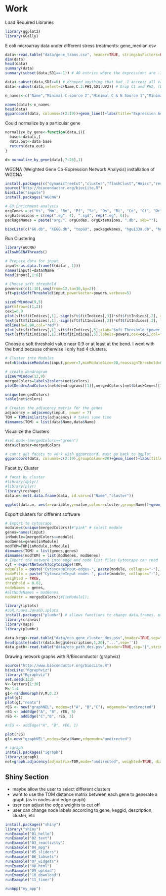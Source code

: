 Work
========================================================
Load Required Libraries
```r
library(ggplot2)
library(GGally)
```

E coli microarray data under different stress treatments: gene_median.csv
```r
data<-read.table("data/gene_trans.csv", header=TRUE, stringsAsFactors=FALSE, sep=',')
dim(data)
head(data)
summary(data)
summary(subset(data,SD1==-1)) # 40 entries where the expressions are -1

data<-subset(data,SD1>=0) # dropped anything that had -1 accross all values
data<-subset(data,select=c(Name,C.2:PH1,SD1:UV2)) # Drop C1 and PH2, (bubble on the array)

n_names<-c("Name","Minimal C-source 2","Minimal C & N Source 1","Minimal C & N Source 2","Cold Shock rep 1","Cold Shock rep 2","Heat Shock rep 1","Heat Shock rep 2","Minimal N Source 1","Minimal N Source 2","Osmotic Shock 1","Osmotic Shock 2","Oxidative Stress 1","Oxidative Stress 2","Low pH 1","Control 1","Control 2","UV Treatment 1","UV Treatment 2")

names(data)<-n_names
head(data)
ggparcoord(data, columns=c(2:19))+geom_line()+labs(title="Expression Across All Treatments", x="Treatments", y="Expression")+theme(axis.text.x=element_text(angle=300,hjust=0))
```

Could normalize by a particular gene
```r
normalize_by_gene<-function(data,i){
  base<-data[i,]
  data.out<-data-base
  return(data.out)
}

d<-normalize_by_gene(data[,7:26],1)
```

WGCNA (Weighted Gene Co-Expression Network Analysis)
installation of WGCNA
```r
install.packages(c("dynamicTreeCut","cluster","flashClust","Hmisc","reshape","foreach","doParallel"))
source("http://bioconductor.org/biocLite.R")
biocLite("impute")
install.packages("WGCNA")

# GO Enrichment analysis
orgCodes = c("Hs", "Mm", "Rn", "Pf", "Sc", "Dm", "Bt", "Ce", "Cf", "Dr", "Gg"); 
orgExtensions = c(rep(".eg", 4), ".sgd", rep(".eg", 6)); 
packageNames = paste("org.", orgCodes, orgExtensions, ".db", sep=""); 

biocLite(c("GO.db", "KEGG.db", "topGO", packageNames, "hgu133a.db", "hgu95av2.db", "annotate", "hgu133plus2.db", "SNPlocs.Hsapiens.dbSNP.20100427", "minet", "OrderedList"))
```

Run Clustering
```r
library(WGCNA)
allowWGCNAThreads()

# Prepare data for input
input<-as.data.frame(t(data[,-1]))
names(input)=data$Name
head(input[,1:6])

# Choose soft threshold
powers=c(c(1:10),seq(from=12,to=30,by=2))
sft=pickSoftThreshold(input,powerVector=powers,verbose=5)

sizeGrWindow(9,5)
par(mfrow=c(1,2))
cex1=0.9
plot(sft$fitIndices[,1],-sign(sft$fitIndices[,3])*sft$fitIndices[,2], xlab="Soft Threshold (power)", ylab="Scale Free Topology Model Fit, signed R^2", main=paste("Scale independence"))
text(sft$fitIndices[,1],-sign(sft$fitIndices[,3])*sft$fitIndices[,2], labels=powers,cex=cex1,col="red")
abline(h=0.90,col="red")
plot(sft$fitIndices[,1],sft$fitIndices[,5],xlab="Soft Threshold (power)", ylab="Mean Connectivity", type="n", main=paste("Mean connectivity"))
text(sft$fitIndices[,1],sft$fitIndices[,5],labels=powers,cex=cex1,col="red")
```

Choose a soft threshold value near 0.9 or at least at the bend. I went with the bend because otherwise I only had 4 clusters.
```r
# Cluster into Modules
net=blockwiseModules(input,power=7,minModuleSize=30,reassignThreshold=0,mergeCutHeight=0.25,numericLabels=TRUE,pamRespectsDendro=FALSE,saveTOMs=TRUE,saveTOMFileBase="geneTOM",verbose=3)

# create dendrogram
sizeGrWindow(12,9)
mergedColors=labels2colors(net$colors)
plotDendroAndColors(net$dendrograms[[1]],mergedColors[net$blockGenes[[1]]],"Module colors",dendroLabels=FALSE,hang=0.03,addGuide=TRUE,guideHang=0.05)

unique(mergedColors)
table(net$colors)

# Creates the adjacency matrix for the genes
adjacency = adjacency(input, power = 7)
TOM = TOMsimilarity(adjacency) # takes some time
dimnames(TOM) = list(data$Name,data$Name)
```

Visualize the Clusters
```r
#sel.mod<-(mergedColors=="green")
data$cluster=mergedColors

# can't get facets to work with ggparcoord, must go back to ggplot
ggparcoord(data, columns=c(2:19),groupColumn=20)+geom_line()+labs(title="Clustered Genes", x="Treatments", y="Expression")+theme(axis.text.x=element_text(angle=300,hjust=0))
```
Facet by Cluster
```r
# facet by cluster
#library(dplyr)
#library(plyr)
library(reshape)
data.m<-melt.data.frame(data, id.vars=c("Name","cluster"))

ggplot(data.m, aes(x=variable,y=value,colour=cluster,group=Name))+geom_line()+facet_wrap(~cluster)+theme(axis.text.x=element_text(angle=300,hjust=0))+labs(title="Expression by Clustered Genes", x="Treatments", y="Expression")
```

Export clusters for different software
```r
# Export to cytoscape
module=c(unique(mergedColors))#"pink" # select module
genes=names(input)
inModule=(mergedColors==module)
modGenes=genes[inModule]
modTOM=TOM[inModule,inModule]
dimnames(TOM) = list(genes,genes)
dimnames(modTOM) = list(modGenes, modGenes)
# Export the network into edge and node list files Cytoscape can read
cyt = exportNetworkToCytoscape(TOM,
edgeFile = paste("CytoscapeInput-edges-", paste(module, collapse="-"), ".txt", sep=""),
nodeFile = paste("CytoscapeInput-nodes-", paste(module, collapse="-"), ".txt", sep=""),
weighted = TRUE,
threshold = 0.02,
nodeNames = genes,
#altNodeNames = modGenes,
nodeAttr = mergedColors);#[inModule]);
```

```r
library(iplots)
#JGR,rJava,JavaGD,iplots
install.packages("plumbr") # allows functions to change data.frames. otherwise data.frames are ridgid
library(cranvas)
library(maps)
library(plumbr)

data.kegg<-read.table("data/eco_gene_cluster_des.psv",header=TRUE,sep="|",stringsAsFactors=FALSE)
head(paste(substr(data.kegg$description,1,20),"...",sep=''))
data.path<-read.table("data/eco_path_des.psv",header=TRUE,sep="|",stringsAsFactors=FALSE)

```

Drawing network graphs with R/Bioconductor (graphviz)
```r
source("http://www.bioconductor.org/biocLite.R")
biocLite("Rgraphviz")
library("Rgraphviz")
set.seed(123)
V<-letters[1:10]
M<-1:4
g1<-randomGraph(V,M,0.2)
plot(g1)
plot(g1,"neato")
rEG <- new("graphNEL", nodes=c("A", "B","C"), edgemode="undirected")
rEG <- addEdge("A", "B", rEG, 5)
rEG <- addEdge("C","B", rEG, 3)

#rEG <- addEdge("A", "B", rEG, 1)

plot(rEG)
g1<-new("graphNEL",nodes=data$Name,edgemode="undirected")

# igraph
install.packages("igraph")
library(igraph)
net=graph.adjacency(adjmatrix=TOM,mode="undirected", weighted=TRUE, diag=FALSE)

```

Shiny Section
-------------
* maybe allow the user to select different clusters
* want to use the TOM distance matrix between each gene to generate a graph (as in nodes and edge graph)
* user can adjust the edge weights to cut off
* user can change node labels according to gene, keggid, description, cluster, etc

```r
install.packages("shiny")
library("shiny")
runExample("01_hello")
runExample("02_text")
runExample("03_reactivity")
runExample("04_mpg")
runExample("05_sliders")
runExample("06_tabsets")
runExample("07_widgets")
runExample("08_html")
runExample("09_upload")
runExample("10_download")
runExample("11_timer")

runApp("my_app")
```